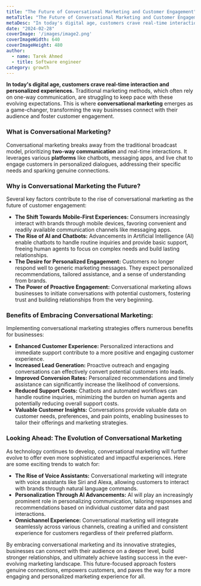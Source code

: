 ```yaml
---
title: "The Future of Conversational Marketing and Customer Engagement"
metaTitle: "The Future of Conversational Marketing and Customer Engagement"
metaDesc: "In today's digital age, customers crave real-time interaction and personalized experiences."
date: "2024-02-28"
coverImage: '/images/image2.png'
coverImageWidth: 640
coverImageHeight: 480
author:
  - name: Tarek Ahmed
  - title: Software engineer
category: growth
---
```


**In today's digital age, customers crave real-time interaction and personalized experiences.** Traditional marketing methods, which often rely on one-way communication, are struggling to keep pace with these evolving expectations. This is where **conversational marketing** emerges as a game-changer, transforming the way businesses connect with their audience and foster customer engagement.

### What is Conversational Marketing?

Conversational marketing breaks away from the traditional broadcast model, prioritizing **two-way communication** and real-time interactions. It leverages various **platforms** like chatbots, messaging apps, and live chat to engage customers in personalized dialogues, addressing their specific needs and sparking genuine connections.

### Why is Conversational Marketing the Future?

Several key factors contribute to the rise of conversational marketing as the future of customer engagement:

- **The Shift Towards Mobile-First Experiences:** Consumers increasingly interact with brands through mobile devices, favoring convenient and readily available communication channels like messaging apps.
- **The Rise of AI and Chatbots:** Advancements in Artificial Intelligence (AI) enable chatbots to handle routine inquiries and provide basic support, freeing human agents to focus on complex needs and build lasting relationships.
- **The Desire for Personalized Engagement:** Customers no longer respond well to generic marketing messages. They expect personalized recommendations, tailored assistance, and a sense of understanding from brands.
- **The Power of Proactive Engagement:** Conversational marketing allows businesses to initiate conversations with potential customers, fostering trust and building relationships from the very beginning.

### Benefits of Embracing Conversational Marketing:

Implementing conversational marketing strategies offers numerous benefits for businesses:

- **Enhanced Customer Experience:** Personalized interactions and immediate support contribute to a more positive and engaging customer experience.
- **Increased Lead Generation:** Proactive outreach and engaging conversations can effectively convert potential customers into leads.
- **Improved Conversion Rates:** Personalized recommendations and timely assistance can significantly increase the likelihood of conversions.
- **Reduced Support Costs:** Chatbots and automated workflows can handle routine inquiries, minimizing the burden on human agents and potentially reducing overall support costs.
- **Valuable Customer Insights:** Conversations provide valuable data on customer needs, preferences, and pain points, enabling businesses to tailor their offerings and marketing strategies.

### Looking Ahead: The Evolution of Conversational Marketing

As technology continues to develop, conversational marketing will further evolve to offer even more sophisticated and impactful experiences. Here are some exciting trends to watch for:

- **The Rise of Voice Assistants:** Conversational marketing will integrate with voice assistants like Siri and Alexa, allowing customers to interact with brands through natural language commands.
- **Personalization Through AI Advancements:** AI will play an increasingly prominent role in personalizing communication, tailoring responses and recommendations based on individual customer data and past interactions.
- **Omnichannel Experience:** Conversational marketing will integrate seamlessly across various channels, creating a unified and consistent experience for customers regardless of their preferred platform.

By embracing conversational marketing and its innovative strategies, businesses can connect with their audience on a deeper level, build stronger relationships, and ultimately achieve lasting success in the ever-evolving marketing landscape. This future-focused approach fosters genuine connections, empowers customers, and paves the way for a more engaging and personalized marketing experience for all.
